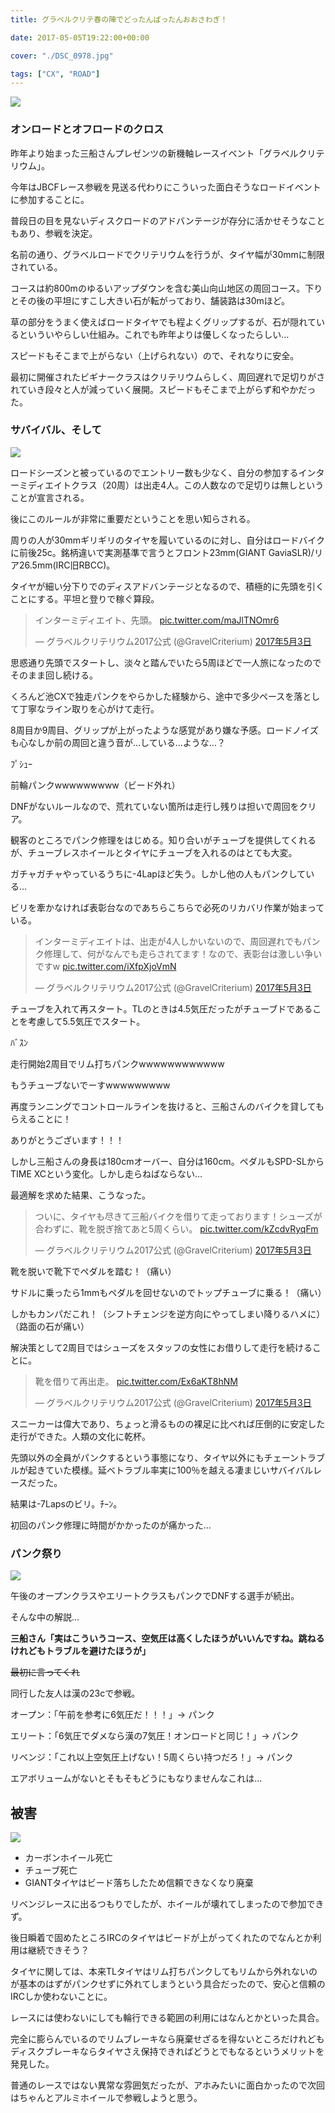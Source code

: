 ---
title: グラベルクリテ春の陣でどったんばったんおおさわぎ！

date: 2017-05-05T19:22:00+00:00

cover: "./DSC_0978.jpg"

tags: ["CX", "ROAD"]
---

![ ](./DSC_0978.jpg)

### オンロードとオフロードのクロス

昨年より始まった三船さんプレゼンツの新機軸レースイベント「グラベルクリテリウム」。

今年はJBCFレース参戦を見送る代わりにこういった面白そうなロードイベントに参加することに。

普段日の目を見ないディスクロードのアドバンテージが存分に活かせそうなこともあり、参戦を決定。

名前の通り、グラベルロードでクリテリウムを行うが、タイヤ幅が30mmに制限されている。

コースは約800mのゆるいアップダウンを含む美山向山地区の周回コース。下りとその後の平坦にすこし大きい石が転がっており、舗装路は30mほど。

草の部分をうまく使えばロードタイヤでも程よくグリップするが、石が隠れているといういやらしい仕組み。これでも昨年よりは優しくなったらしい…

スピードもそこまで上がらない（上げられない）ので、それなりに安全。

最初に開催されたビギナークラスはクリテリウムらしく、周回遅れで足切りがされていき段々と人が減っていく展開。スピードもそこまで上がらず和やかだった。

### サバイバル、そして

![ ](./iecA91mS.jpg)

ロードシーズンと被っているのでエントリー数も少なく、自分の参加するインターミディエイトクラス（20周）は出走4人。この人数なので足切りは無しということが宣言される。

後にこのルールが非常に重要だということを思い知らされる。

周りの人が30mmギリギリのタイヤを履いているのに対し、自分はロードバイクに前後25c。銘柄違いで実測基準で言うとフロント23mm(GIANT GaviaSLR)/リア26.5mm(IRC旧RBCC)。

タイヤが細い分下りでのディスアドバンテージとなるので、積極的に先頭を引くことにする。平坦と登りで稼ぐ算段。

<blockquote class="twitter-tweet" data-lang="ja">
  <div dir="ltr" lang="ja">
    インターミディエイト、先頭。 <a href="https://t.co/maJlTNOmr6">pic.twitter.com/maJlTNOmr6</a>
  </div>

  <p>
    — グラベルクリテリウム2017公式 (@GravelCriterium) <a href="https://twitter.com/GravelCriterium/status/859576648756113408">2017年5月3日</a>
  </p>
</blockquote>

思惑通り先頭でスタートし、淡々と踏んでいたら5周ほどで一人旅になったのでそのまま回し続ける。

くろんど池CXで独走パンクをやらかした経験から、途中で多少ペースを落として丁寧なライン取りを心がけて走行。

8周目か9周目、グリップが上がったような感覚があり嫌な予感。ロードノイズも心なしか前の周回と違う音が…している…ような…？

ﾌﾟｼｭｰ

前輪パンクwwwwwwwww（ビード外れ）

DNFがないルールなので、荒れていない箇所は走行し残りは担いで周回をクリア。

観客のところでパンク修理をはじめる。知り合いがチューブを提供してくれるが、チューブレスホイールとタイヤにチューブを入れるのはとても大変。

ガチャガチャやっているうちに-4Lapほど失う。しかし他の人もパンクしている…

ビリを牽かなければ表彰台なのであちらこちらで必死のリカバリ作業が始まっている。

<blockquote class="twitter-tweet" data-lang="ja">
  <div dir="ltr" lang="ja">
    インターミディエイトは、出走が4人しかいないので、周回遅れでもパンク修理して、何がなんでも走らされてます！なので、表彰台は激しい争いですw <a href="https://t.co/iXfpXjoVmN">pic.twitter.com/iXfpXjoVmN</a>
  </div>

  <p>
    — グラベルクリテリウム2017公式 (@GravelCriterium) <a href="https://twitter.com/GravelCriterium/status/859581262670970880">2017年5月3日</a>
  </p>
</blockquote>

チューブを入れて再スタート。TLのときは4.5気圧だったがチューブドであることを考慮して5.5気圧でスタート。

ﾊﾞｽﾝ

走行開始2周目でリム打ちパンクwwwwwwwwwwww

もうチューブないでーすwwwwwwwww

再度ランニングでコントロールラインを抜けると、三船さんのバイクを貸してもらえることに！

ありがとうございます！！！

しかし三船さんの身長は180cmオーバー、自分は160cm。ペダルもSPD-SLからTIME XCという変化。しかし走らねばならない…

最適解を求めた結果、こうなった。

<blockquote class="twitter-tweet" data-lang="ja">
  <div dir="ltr" lang="ja">
    ついに、タイヤも尽きて三船バイクを借りて走っております！シューズが合わずに、靴を脱ぎ捨てあと5周くらい。 <a href="https://t.co/kZcdvRyqFm">pic.twitter.com/kZcdvRyqFm</a>
  </div>

  <p>
    — グラベルクリテリウム2017公式 (@GravelCriterium) <a href="https://twitter.com/GravelCriterium/status/859582426053353473">2017年5月3日</a>
  </p>
</blockquote>

靴を脱いで靴下でペダルを踏む！（痛い）

サドルに乗ったら1mmもペダルを回せないのでトップチューブに乗る！（痛い）

しかもカンパだこれ！（シフトチェンジを逆方向にやってしまい降りるハメに）（路面の石が痛い）

解決策として2周目ではシューズをスタッフの女性にお借りして走行を続けることに。

<blockquote class="twitter-tweet" data-lang="ja">
  <div dir="ltr" lang="ja">
    靴を借りて再出走。 <a href="https://t.co/Ex6aKT8hNM">pic.twitter.com/Ex6aKT8hNM</a>
  </div>

  <p>
    — グラベルクリテリウム2017公式 (@GravelCriterium) <a href="https://twitter.com/GravelCriterium/status/859583951333081088">2017年5月3日</a>
  </p>
</blockquote>

スニーカーは偉大であり、ちょっと滑るものの裸足に比べれば圧倒的に安定した走行ができた。人類の文化に乾杯。

先頭以外の全員がパンクするという事態になり、タイヤ以外にもチェーントラブルが起きていた模様。延べトラブル率実に100％を越える凄まじいサバイバルレースだった。

結果は-7Lapsのビリ。ﾁｰﾝ。

初回のパンク修理に時間がかかったのが痛かった…

### パンク祭り

![ ](./DSC_0976.jpg)

午後のオープンクラスやエリートクラスもパンクでDNFする選手が続出。

そんな中の解説…

**三船さん「実はこういうコース、空気圧は高くしたほうがいいんですね。跳ねるけれどもトラブルを避けたほうが」**

<strike>最初に言ってくれ</strike>

同行した友人は漢の23cで参戦。

オープン：「午前を参考に6気圧だ！！！」→ パンク

エリート：「6気圧でダメなら漢の7気圧！オンロードと同じ！」→ パンク

リベンジ：「これ以上空気圧上げない！5周くらい持つだろ！」→ パンク

エアボリュームがないとそもそもどうにもなりませんなこれは…

## 被害

![ ](./DSC_0977.jpg)

- カーボンホイール死亡
- チューブ死亡
- GIANTタイヤはビード落ちしたため信頼できなくなり廃棄

リベンジレースに出るつもりでしたが、ホイールが壊れてしまったので参加できず。

後日瞬着で固めたところIRCのタイヤはビードが上がってくれたのでなんとか利用は継続できそう？

タイヤに関しては、本来TLタイヤはリム打ちパンクしてもリムから外れないのが基本のはずがパンクせずに外れてしまうという具合だったので、安心と信頼のIRCしか使わないことに。

レースには使わないにしても輪行できる範囲の利用にはなんとかといった具合。

完全に膨らんでいるのでリムブレーキなら廃棄せざるを得ないところだけれどもディスクブレーキならタイヤさえ保持できればどうとでもなるというメリットを発見した。

普通のレースではない異常な雰囲気だったが、アホみたいに面白かったので次回はちゃんとアルミホイールで参戦しようと思う。

<LinkBox isAmazonLink url="https://www.amazon.co.jp/dp/B00NIE8FKM/" />
